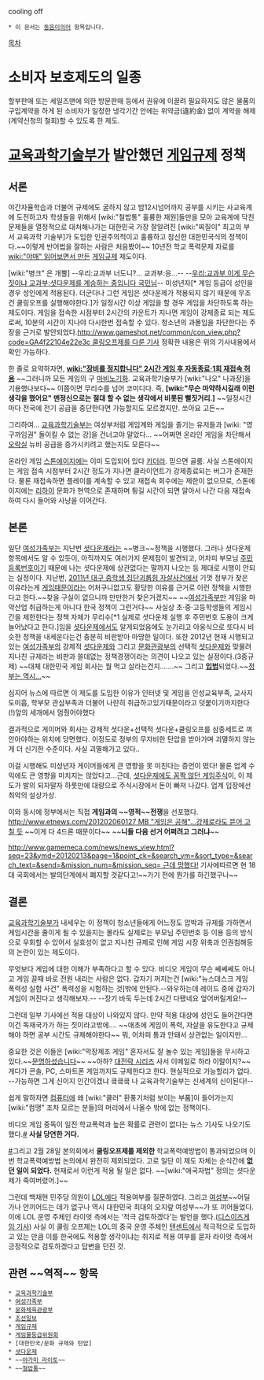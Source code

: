 cooling off

 * 이 문서는 [[동음이의어]] 항목입니다.

[[목차]]

= 소비자 보호제도의 일종 =
할부판매 또는 세일즈맨에 의한 방문판매 등에서 권유에 이끌려 필요하지도 않은 물품의 구입계약을 하게 된 소비자가 일정한 냉각기간 안에는 위약금(違約金) 없이 계약을 해제(계약신청의 철회)할 수 있도록 한 제도. 

= [[교육과학기술부]]가 발안했던 [[게임규제]] 정책 =
== 서론 ==
야간자율학습과 더불어 규제에도 굴하지 않고 밤12시넘어까지 공부를 시키는 사교육계에 도전하고자 학생들을 위해서 [wiki:"철밥통" 훌륭한 재원]들만을 모아 교육계에 닥친문제들을 열정적으로 대처해나가는 대한민국 가장 잘알려진 [wiki:"찌질이" 최고의 부서 교육과학 기술부]가 도입한 인권주의적이고 훌륭하고 참신한 대한민국식의 정책이다.~~이렇게 반어법을 잘하는 사람은 처음봤어~~
10년전 학교 폭력문제 자료를 [[wiki:"야매" 읽어보면서 만든]] [[게임규제]] 제도이다.

[wiki:"병크" 은 개뿔]
--우리:교과부 너도니?... 교과부:응...-- --[[아서스 메네실|우리:교과부 이게 무슨짓이냐 교과부:셧다운제를 계승하는 중입니다 국민님]]--
미성년자[* 게임 등급이 성인을 경우 성인에게 적용된다. 더군다나 그런 게임은 셧다운제가 적용되지 않기 때문에 무조건 쿨링오프를 실행해야한다.]가 일정시간 이상 게임을 할 경우 게임을 차단하도록 하는 제도이다. 게임을 접속한 시점부터 2시간의 카운트가 지나면 게임이 강제종료 되는 제도로써, 10분의 시간이 지나야 다시한번 접속할 수 있다. 청소년의 과몰입을 차단한다는 주장을 근거로 발안되었다.[[http://www.gameshot.net/common/con_view.php?code=GA4f22104e22e3c 쿨링오프제를 다룬 기사]] 정확한 내용은 위의 기사내용에서 확인 가능하다.

한 줄로 요약하자면, '''[[wiki:"장비를 정지합니다" 2시간 게임 후 자동종료·1회 재접속 허용]]''' ~~그러니까 모든 게임의 구 [[마비노기]]화. 교육과학기술부가 [wiki:"나오" 나과장]을 기용했나보다~~ 이쯤이면 무리수를 넘어 코미디다. 즉, '''[wiki:"무슨 마약하시길래 이런생각을 했어요" 맨정신으로는 절대 할 수 없는 생각에서 비롯된 뻘짓거리.]''' ~~일정시간마다 전국에 전기 공급을 중단한다면 가능할지도 모르겠지만. 쏘아요 고든~~

그리하여... [[교육과학기술부]]는 여성부처럼 게임계와 게임을 즐기는 유저들과 [wiki: "영구까임권" 돌이킬 수 없는 강]을 건너고야 말았다... ~~어쩌면 온라인 게임을 차단해서 [[오락실]] 뉴비 공급을 증가시키려고 했는지도 모른다~~

온라인 게임 [[스톤에이지]]에는 이미 도입되어 있다 [[카더라]]. 믿으면 골룸. 사실 스톤에이지는 게임 접속 시점부터 2시간 정도가 지나면 클라이언트가 강제종료되는 버그가 존재한다. 물론 재접속하면 플레이를 계속할 수 있고 재접속 회수에는 제한이 없으므로, 스톤에이지에는 [[리하이]] 문화가 현역으로 존재하며 튕길 시간이 되면 알아서 나간 다음 재접속하여 다시 들어와 사냥을 이어간다.

== 본론 ==
일단 [[여성가족부]]는 지난번 [[셧다운제]]라는 ~~병크~~정책을 시행했다. 그러나 셧다운제 항목에서도 알 수 있듯이, 아직까지도 여러가지 문제점이 발견되고, 어차피 부모님 [[주민등록번호]]이기 때문에 나는 셧다운제에 상관없다는 말까지 나오는 등 제대로 시행이 안되는 실정이다. 지난번, [[2011년 대구 중학생 집단괴롭힘 자살사건]]에서 기껏 정부가 찾은 이유라는게 [[게임]]때문이라는 어처구니없고도 황당한 이유를 근거로 이런 정책을 시행한다고 한다.~~찾을 구실이 없으니까 만만한거 찾은거겠지~~ ~~[[여성가족부]]만 게임을 마약산업 취급하는게 아니다 한국 정책이 그런거다~~ 사실상 초·중·고등학생들의 게임시간을 제한한다는 정책 자체가 무리수[*1 실제로 셧다운제 실행 후 주민번호 도용이 크게 늘어났다고 한다.]임을 [[셧다운제]]에서도 알게되었음에도 눈가리고 아웅식으로 또다시 비슷한 정책을 내세운다는건 충분히 비판받아 마땅한 일이다. 또한 2012년 현재 시행되고 있는 [[여성가족부]]의 강제적 [[셧다운제]]와 그리고 [[문화관광부]]의 선택적 [[셧다운제]]와 맞물려 지나친 규제라는 비판과 쓸데없는 정책경쟁이라는 의견이 나오고 있는 실정이다.(3중규제) ~~대체 대한민국 게임 회사는 뭘 먹고 살라는건지…….~~ 그리고 [http://www.etnews.com/news/detail.html?id=201202070100&portal=001_00001 '''입법''']되었다.~~[http://pds24.egloos.com/pds/201201/20/49/825733234912438.swf 정부는 역시...]~~

심지어 뉴스에 따르면 이 제도를 도입한 이유가 인터넷 및 게임을 인성교육부족, 교사지도미흡, 학부모 관심부족과 더불어 나란히 취급하고있기때문이라고 덧붙이기까지한다(!)앞의 세개에서 멈췄어야했다

결과적으로 게이머와 회사는 강제적 셧다운+선택적 셧다운+쿨링오프를 삼종세트로 껴안아야하는 위치에 당면했다. 이정도로 정부의 무자비한 탄압을 받아가며 괴멸하지 않는게 더 신기한 수준이다. 사실 괴멸해가고 있다..

이걸 시행해도 미성년자 게이머들에게 큰 영향을 못 미친다는 증언이 떴다! 물론 업계 수익에도 큰 영향을 미치지는 않았다고...근데, [http://www.thisisgame.com/board/view.php?id=1092477&category=102&utm_source=twitterfeed&utm_medium=twitter 셧다운제에도 꼼짝 않던 게임주식]이, 이 제도가 발의 되자말자 하룻만에 대량으로 주식시장에서 돈이 빠져 나갔다. 업계 입장에선 최악의 설상가상. 

이와 동시에 정부에서는 직접 '''게임과의 ~~영적~~전쟁'''을 선포했다. [[http://www.etnews.com/201202060127 MB "게임은 공해"...강제로라도 뜯어 고칠 듯]] ~~이게 다 4드론 때문이다~~ ~~'''니들 다음 선거 어쩌려고 그러냐'''~~

[[http://www.gamemeca.com/news/news_view.html?seq=23&ymd=20120213&page=1&point_ck=&search_ym=&sort_type=&search_text=&send=&mission_num=&mission_seq= 근데 망했다!]] 기사에따르면 현 18대 국회에서는 발의단계에서 폐지할 것같다고!~~가기 전에 뭔가를 하긴했구나~~

== 결론 ==
[[교육과학기술부]]가 내세우는 이 정책이 청소년들에게 어느정도 압박과 규제를 가하면서 게임시간을 줄이게 될 수 있을지는 몰라도 실제로는 부모님 주민번호 등 이용 등의 방식으로 우회할 수 있어서 실효성이 없고 지나친 규제로 인해 게임 시장 위축과 인권침해등의 논란이 있는 제도이다. 

무엇보다 게임에 대한 이해가 부족하다고 할 수 있다. 비디오 게임이 무슨 쎄쎄쎄도 아니고 게임 끌때 바로 전원 내리는 사람은 없다. 갑자기 꺼지는건 [wiki:"뉴스데스크 게임 폭력성 실험 사건" 폭력성을 시험하는 것]밖에 안된다.--와우하는데 레이드 중에 갑자기 게임이 꺼진다고 생각해보자.-- --장기 바둑 두는데 2시간 다됐네요 엎어버릴게요!--

그런데 일부 기사에선 적용 대상이 나와있지 않다. 만약 적용 대상에 성인도 들어간다면 이건 독재국가가 하는 짓이라고밖에.... ~~애초에 게임이 폭력, 자살을 유도한다고 규제해야 하면 공부 시간도 규제해야한다~~ 뭐, 어차피 통과 안돼서 상관없는 일이지만...

중요한 것은 이들은 [wiki:"막장제조 게임" 혼자서도 잘 놀수 있는 게임]들을 무시하고 있다.~~[[문명하셨습니다]]~~ ~~아하? [[대전략 시리즈]] 사서 이메일로 하라 이말이지?~~ 게다가 콘솔, PC, 스마트폰 게임까지도 규제한다고 한다. 현실적으로 가능할리가 없다. --가능하면 그게 신이지 인간이겠냐 킄킄킄 나 교육과학기술부는 신세계의 신이된다!--

쉽게 말하자면 [[컴퓨터]]에 왜 [wiki:"쿨러" 환풍기처럼 보이는 부품]이 들어가는지 [wiki:"컴맹" 조차 모르는 분들]의 머리에서 나올수 밖에 없는 정책이다.

비디오 게임 중독이 일진 학교폭력과 높은 확률로 관련이 없다는 뉴스 기사도 나오기도 했다.[http://www.newstomato.com/ReadNews.aspx?no=224099 #] '''사실 당연한 거다.'''

[http://game.donga.com/61102/ #]그리고 2월 28일 본의회에서 '''쿨링오프제를 제외한''' 학교폭력예방법이 통과되었으며 이번 학교폭력예방법 논의에서 완전히 제외되었다. 고로 일단 이 제도 자체는 순식간에 '''없던 일이 되었다.''' 현재로서 이런게 적용 될 일은 없다.
~~[wiki:"애국자법" 정의는 셧다운제가 죽여버렸어.]~~

그런데 백재현 민주당 의원이 [[LOL]]에다 적용여부를 질문하였다. 그리고 [[여성부]]~~어딜 가나 안끼어드는 데가 없구나 역시 대한민국 최대의 오지랖 여성부~~가 또 끼어들었다. 이에 LOL 운영 주체인 라이엇 측에서는 '적극 검토하겠다'는 발언을 했다.([http://www.thisisgame.com/esports/news/nboard/162/?n=50731 디스이즈게임 기사]) 사실 이 쿨링 오프제는 LOL의 중국 운영 주체인 [[텐센트]]에서 적극적으로 도입하고 있는 만큼 이를 한국에도 적용할 생각이냐는 취지로 적용 여부를 묻자 라이엇 측에서 긍정적으로 검토하겠다고 답변을 던진 것.

== 관련 ~~역적~~ 항목 ==
 * [[교육과학기술부]]
 * [[여성가족부]]
 * [[문화체육관광부]]
 * [[조선일보]]
 * [[게임규제]]
 * [[게임물등급위원회]]
 * [대한민국/문화 규제와 탄압]
 * [[셧다운제]]
 * ~~[[야가미 라이토]]~~ 
 * ~~[[철밥통]]~~
